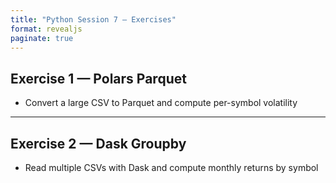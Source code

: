 ```yaml
---
title: "Python Session 7 — Exercises"
format: revealjs
paginate: true
---
```


## Exercise 1 — Polars Parquet

- Convert a large CSV to Parquet and compute per-symbol volatility

---

## Exercise 2 — Dask Groupby

- Read multiple CSVs with Dask and compute monthly returns by symbol
